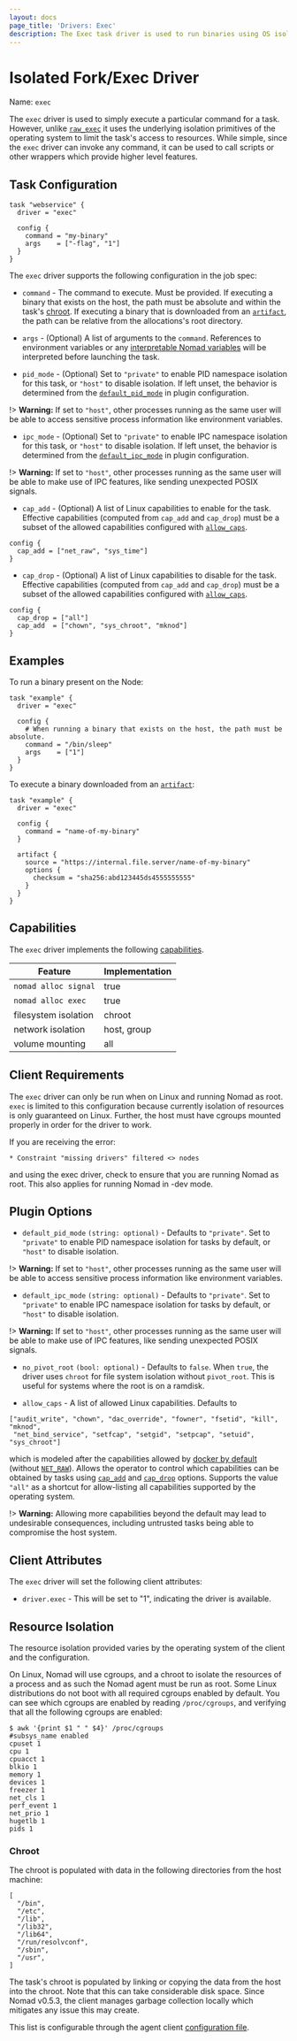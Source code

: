 ```yaml
---
layout: docs
page_title: 'Drivers: Exec'
description: The Exec task driver is used to run binaries using OS isolation primitives.
---
```


# Isolated Fork/Exec Driver

Name: `exec`

The `exec` driver is used to simply execute a particular command for a task.
However, unlike [`raw_exec`](/nomad/docs/drivers/raw_exec) it uses the underlying isolation
primitives of the operating system to limit the task's access to resources. While
simple, since the `exec` driver can invoke any command, it can be used to call
scripts or other wrappers which provide higher level features.

## Task Configuration

```hcl
task "webservice" {
  driver = "exec"

  config {
    command = "my-binary"
    args    = ["-flag", "1"]
  }
}
```

The `exec` driver supports the following configuration in the job spec:

- `command` - The command to execute. Must be provided. If executing a binary
  that exists on the host, the path must be absolute and within the task's
  [chroot](#chroot). If executing a binary that is downloaded from
  an [`artifact`](/nomad/docs/job-specification/artifact), the path can be
  relative from the allocations's root directory.

- `args` - (Optional) A list of arguments to the `command`. References
  to environment variables or any [interpretable Nomad
  variables](/nomad/docs/runtime/interpolation) will be interpreted before
  launching the task.

- `pid_mode` - (Optional) Set to `"private"` to enable PID namespace isolation for
  this task, or `"host"` to disable isolation. If left unset, the behavior is
  determined from the [`default_pid_mode`][default_pid_mode] in plugin configuration.

!> **Warning:** If set to `"host"`, other processes running as the same user will
be able to access sensitive process information like environment variables.

- `ipc_mode` - (Optional) Set to `"private"` to enable IPC namespace isolation for
  this task, or `"host"` to disable isolation. If left unset, the behavior is
  determined from the [`default_ipc_mode`][default_ipc_mode] in plugin configuration.

!> **Warning:** If set to `"host"`, other processes running as the same user will be
able to make use of IPC features, like sending unexpected POSIX signals.

- `cap_add` - (Optional) A list of Linux capabilities to enable for the task.
  Effective capabilities (computed from `cap_add` and `cap_drop`) must be a subset
  of the allowed capabilities configured with [`allow_caps`][allow_caps].

```hcl
config {
  cap_add = ["net_raw", "sys_time"]
}
```

- `cap_drop` - (Optional) A list of Linux capabilities to disable for the task.
  Effective capabilities (computed from `cap_add` and `cap_drop`) must be a subset
  of the allowed capabilities configured with [`allow_caps`][allow_caps].

```hcl
config {
  cap_drop = ["all"]
  cap_add  = ["chown", "sys_chroot", "mknod"]
}
```

## Examples

To run a binary present on the Node:

```hcl
task "example" {
  driver = "exec"

  config {
    # When running a binary that exists on the host, the path must be absolute.
    command = "/bin/sleep"
    args    = ["1"]
  }
}
```

To execute a binary downloaded from an
[`artifact`](/nomad/docs/job-specification/artifact):

```hcl
task "example" {
  driver = "exec"

  config {
    command = "name-of-my-binary"
  }

  artifact {
    source = "https://internal.file.server/name-of-my-binary"
    options {
      checksum = "sha256:abd123445ds4555555555"
    }
  }
}
```

## Capabilities

The `exec` driver implements the following [capabilities](/nomad/docs/concepts/plugins/task-drivers#capabilities-capabilities-error).

| Feature              | Implementation |
| -------------------- | -------------- |
| `nomad alloc signal` | true           |
| `nomad alloc exec`   | true           |
| filesystem isolation | chroot         |
| network isolation    | host, group    |
| volume mounting      | all            |

## Client Requirements

The `exec` driver can only be run when on Linux and running Nomad as root.
`exec` is limited to this configuration because currently isolation of resources
is only guaranteed on Linux. Further, the host must have cgroups mounted properly
in order for the driver to work.

If you are receiving the error:

```
* Constraint "missing drivers" filtered <> nodes
```

and using the exec driver, check to ensure that you are running Nomad as root.
This also applies for running Nomad in -dev mode.

## Plugin Options

- `default_pid_mode` `(string: optional)` - Defaults to `"private"`. Set to
  `"private"` to enable PID namespace isolation for tasks by default, or `"host"` to
  disable isolation.

!> **Warning:** If set to `"host"`, other processes running as the same user will
be able to access sensitive process information like environment variables.

- `default_ipc_mode` `(string: optional)` - Defaults to `"private"`. Set to
  `"private"` to enable IPC namespace isolation for tasks by default,
  or `"host"` to disable isolation.

!> **Warning:** If set to `"host"`, other processes running as the same user will be
able to make use of IPC features, like sending unexpected POSIX signals.

- `no_pivot_root` `(bool: optional)` - Defaults to `false`. When `true`, the driver uses `chroot`
  for file system isolation without `pivot_root`. This is useful for systems
  where the root is on a ramdisk.

- `allow_caps` - A list of allowed Linux capabilities. Defaults to

```hcl
["audit_write", "chown", "dac_override", "fowner", "fsetid", "kill", "mknod",
 "net_bind_service", "setfcap", "setgid", "setpcap", "setuid", "sys_chroot"]
```

  which is modeled after the capabilities allowed by [docker by default][docker_caps]
  (without [`NET_RAW`][no_net_raw]). Allows the operator to control which capabilities
  can be obtained by tasks using [`cap_add`][cap_add] and [`cap_drop`][cap_drop] options.
  Supports the value `"all"` as a shortcut for allow-listing all capabilities supported
  by the operating system.

!> **Warning:** Allowing more capabilities beyond the default may lead to
undesirable consequences, including untrusted tasks being able to compromise the
host system.

## Client Attributes

The `exec` driver will set the following client attributes:

- `driver.exec` - This will be set to "1", indicating the driver is available.

## Resource Isolation

The resource isolation provided varies by the operating system of
the client and the configuration.

On Linux, Nomad will use cgroups, and a chroot to isolate the resources of a
process and as such the Nomad agent must be run as root. Some Linux
distributions do not boot with all required cgroups enabled by default. You
can see which cgroups are enabled by reading `/proc/cgroups`, and verifying
that all the following cgroups are enabled:

```
$ awk '{print $1 " " $4}' /proc/cgroups
#subsys_name enabled
cpuset 1
cpu 1
cpuacct 1
blkio 1
memory 1
devices 1
freezer 1
net_cls 1
perf_event 1
net_prio 1
hugetlb 1
pids 1
```

### Chroot

The chroot is populated with data in the following directories from the host
machine:

```
[
  "/bin",
  "/etc",
  "/lib",
  "/lib32",
  "/lib64",
  "/run/resolvconf",
  "/sbin",
  "/usr",
]
```

The task's chroot is populated by linking or copying the data from the host into
the chroot. Note that this can take considerable disk space. Since Nomad v0.5.3,
the client manages garbage collection locally which mitigates any issue this may
create.

This list is configurable through the agent client
[configuration file](/nomad/docs/configuration/client#chroot_env).

[default_pid_mode]: /nomad/docs/drivers/exec#default_pid_mode
[default_ipc_mode]: /nomad/docs/drivers/exec#default_ipc_mode
[cap_add]: /nomad/docs/drivers/exec#cap_add
[cap_drop]: /nomad/docs/drivers/exec#cap_drop
[no_net_raw]: /nomad/docs/upgrade/upgrade-specific#nomad-1-1-0-rc1-1-0-5-0-12-12
[allow_caps]: /nomad/docs/drivers/exec#allow_caps
[docker_caps]: https://docs.docker.com/engine/reference/run/#runtime-privilege-and-linux-capabilities
